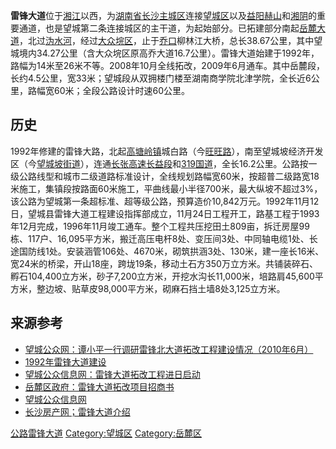 '''雷锋大道'''位于[[湘江|湘江]]以西，为[[湖南省|湖南省]][[长沙市|长沙主城区]]连接[[望城区|望城区]]以及[[赫山区|益阳赫山]]和[[湘阴县|湘阴]]的重要通道，也是望城第二条连接城区的主干道，为{{中国省道名|101|P=湖南}}起始部分。已拓建部分南起[[岳麓大道|岳麓大道]]，北过[[沩水河|沩水河]]，经过[[大众垸|大众垸区]]，止于[[乔口镇|乔口]]柳林江大桥，总长38.67公里，其中望城境内34.27公里（含大众垸区原高乔大道16.7公里）。雷锋大道始建于1992年，路幅为14米至26米不等。2008年10月全线拓改，2009年6月通车。其中岳麓段，长约4.5公里，宽33米；望城段从双拥楼门楼至湖南商学院北津学院，全长近6公里，路幅宽60米；全段公路设计时速60公里。

==历史==
1992年修建的雷锋大路，北起[[高塘岭镇|高塘岭镇]]城白路（今[[旺旺路|旺旺路]]），南至望城坡经济开发区（今[[望城坡街道|望城坡街道]]），连通[[长张高速公路|长张高速]][[长张高速长益段|长益段]]和[[319国道|319国道]]，全长16.2公里。公路按一级公路线型和城市二级道路标准设计，全线规划路幅宽60米，按超普二级路宽18米施工，集镇段按路面60米施工，平曲线最小半径700米，最大纵坡不超过3%，该公路为望城第一条超标准、超等级公路，预算造价10,842万元。1992年11月12日，望城县雷锋大道工程建设指挥部成立，11月24日工程开工，路基工程于1993年12月完成，1996年11月竣工通车。整个工程共压挖田土809亩，拆迁房屋99栋、117户、16,095平方米，搬迁高压电杆8处、变压间3处、中同轴电缆1处、长途国防线1处。安装涵管106处、4670米，砌筑拱涵3处、130米，建一座长16米、宽24米的桥梁，开山18座，跨垅19条，移动土石方350万立方米。共铺装碎石、孵石104,400立方米，砂子7,200立方米，开挖水沟长11,000米，培路肩45,600平方米，整边坡、贴草皮98,000平方米，砌麻石挡土墙8处3,125立方米。

==来源参考==
* [http://www.wangcheng.gov.cn/sites/home/MsgView.jsp?MsgID=57240 望城公众网：谭小平一行调研雷锋北大道拓改工程建设情况（2010年6月）]{{dead link|date=2018年5月 |bot=InternetArchiveBot |fix-attempted=yes }}
* [http://hn.rednet.cn/c/2008/10/20/1615949.htm 1992年雷锋大道建设] {{Wayback|url=http://hn.rednet.cn/c/2008/10/20/1615949.htm |date=20081222171242 }}
* [http://www.wangcheng.gov.cn/sites/home/MsgView.jsp?MsgID=11351 望城公众信息网：雷锋大道拓改工程进日启动]{{dead link|date=2018年5月 |bot=InternetArchiveBot |fix-attempted=yes }}
* [https://web.archive.org/web/20150510083814/http://www.yuelu.gov.cn/tabid/81/InfoID/6350/Default.aspx 岳麓区政府：雷锋大道拓改项目招商书]
* [http://www.wangcheng.gov.cn/sites/site77/MsgView.jsp?MsgID=14797 望城公众信息网]{{dead link|date=2018年5月 |bot=InternetArchiveBot |fix-attempted=yes }}
* [http://news.0731fdc.com/fc/20096/22/20090622_08_3328_1.html 长沙房产网；雷锋大道介绍] {{Wayback|url=http://news.0731fdc.com/fc/20096/22/20090622_08_3328_1.html |date=20160313050409 }}

{{长沙基础设施建设}}

[[Category:长沙交通|公路雷锋大道]]
[[Category:望城区|Category:望城区]]
[[Category:岳麓区|Category:岳麓区]]